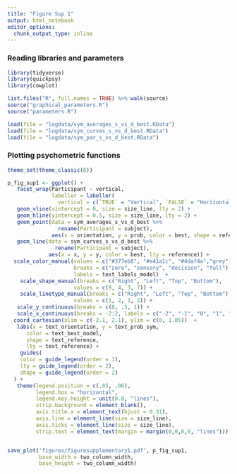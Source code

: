 ```yaml
---
title: "Figure Sup 1"
output: html_notebook
editor_options: 
  chunk_output_type: inline
---
```


### Reading libraries and parameters

```r
library(tidyverse)
library(quickpsy)
library(cowplot)

list.files("R", full.names = TRUE) %>% walk(source)
source("graphical_parameters.R")
source("parameters.R")

load(file = "logdata/sym_averages_s_vs_d_best.RData")
load(file = "logdata/sym_curves_s_vs_d_best.RData")
load(file = "logdata/sym_par_s_vs_d_best.RData")
```


### Plotting psychometric functions
```r
theme_set(theme_classic(8))

p_fig_sup1 <- ggplot() +
   facet_wrap(Participant ~ vertical, 
              labeller = labeller(
                vertical = c(`TRUE` = "Vertical", `FALSE` = "Horizontal"))) +
   geom_vline(xintercept = 0, size = size_line, lty = 2) +
   geom_hline(yintercept = 0.5, size = size_line, lty = 2) +
   geom_point(data = sym_averages_s_vs_d_best %>% 
                rename(Participant = subject), 
              aes(x = orientation, y = prob, color = best, shape = reference)) +
   geom_line(data = sym_curves_s_vs_d_best %>% 
               rename(Participant = subject), 
             aes(x = x, y = y, color = best, lty = reference)) +
  scale_color_manual(values = c("#377eb8", "#e41a1c", "#4daf4a","grey"),
                     breaks = c("zero", "sensory", "decision", "full"),
                     labels = text_labels_model)  +
    scale_shape_manual(breaks = c("Right", "Left", "Top", "Bottom"),
                     values = c(8, 4, 3, 7)) +
    scale_linetype_manual(breaks = c("Right", "Left", "Top", "Bottom"),
                     values = c(1, 2, 1, 2)) +
   scale_y_continuous(breaks = c(0, .5, 1)) +
   scale_x_continuous(breaks = -2:2, labels = c("-2", "-1", "0", "1", "2")) +
  coord_cartesian(xlim = c(-2.1, 2.1), ylim = c(0, 1.05))  +
   labs(x = text_orientation, y = text_prob_sym,
      color = text_best_model,
      shape = text_reference,
      lty = text_reference) +
    guides(
    color = guide_legend(order = 1),
    lty = guide_legend(order = 2),
    shape = guide_legend(order = 2)
  ) +
   theme(legend.position = c(.85, .06),
         legend.box = "horizontal",
         legend.key.height = unit(0.8, "lines"),
         strip.background = element_blank(),
         axis.title.x = element_text(hjust = 0.31),
         axis.line = element_line(size = size_line), 
         axis.ticks = element_line(size = size_line),
         strip.text = element_text(margin = margin(0,0,0,0, "lines")))


save_plot('figures/figuresupplementary1.pdf', p_fig_sup1, 
          base_width = two_column_width,
          base_height = two_column_width)
```
